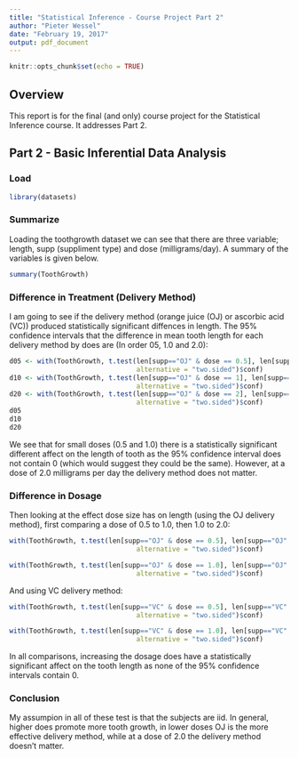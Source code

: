```yaml
---
title: "Statistical Inference - Course Project Part 2"
author: "Pieter Wessel"
date: "February 19, 2017"
output: pdf_document
---
```


```r
knitr::opts_chunk$set(echo = TRUE)
```
## Overview

This report is for the final (and only) course project for the Statistical Inference course. It addresses Part 2.

## Part 2 - Basic Inferential Data Analysis

### Load

```r
library(datasets)
```

### Summarize
Loading the toothgrowth dataset we can see that there are three variable; length, supp (suppliment type) and dose (milligrams/day). A summary of the variables is given below.

```r
summary(ToothGrowth)
```

### Difference in Treatment (Delivery Method)

I am going to see if the delivery method (orange juice (OJ) or ascorbic acid (VC)) produced statistically significant diffences in length. The 95% confidence intervals that the difference in mean tooth length for each delivery method by does are (In order 05, 1.0 and 2.0):

```r
d05 <- with(ToothGrowth, t.test(len[supp=="OJ" & dose == 0.5], len[supp=="VC" & dose == 0.5], 
                                alternative = "two.sided")$conf)
d10 <- with(ToothGrowth, t.test(len[supp=="OJ" & dose == 1], len[supp=="VC" & dose == 1], 
                                alternative = "two.sided")$conf)
d20 <- with(ToothGrowth, t.test(len[supp=="OJ" & dose == 2], len[supp=="VC" & dose == 2], 
                                alternative = "two.sided")$conf)
d05
d10
d20
```

We see that for small doses (0.5 and 1.0) there is a statistically significant different affect on the length of tooth as the 95% confidence interval does not contain 0 (which would suggest they could be the same). However, at a dose of 2.0 milligrams per day the delivery method does not matter. 

### Difference in Dosage

Then looking at the effect dose size has on length (using the OJ delivery method), first comparing a dose of 0.5 to 1.0, then 1.0 to 2.0:

```r
with(ToothGrowth, t.test(len[supp=="OJ" & dose == 0.5], len[supp=="OJ" & dose == 1.0], 
                                alternative = "two.sided")$conf)

with(ToothGrowth, t.test(len[supp=="OJ" & dose == 1.0], len[supp=="OJ" & dose == 2.0], 
                                alternative = "two.sided")$conf)
```

And using VC delivery method:

```r
with(ToothGrowth, t.test(len[supp=="VC" & dose == 0.5], len[supp=="VC" & dose == 1.0], 
                                alternative = "two.sided")$conf)

with(ToothGrowth, t.test(len[supp=="VC" & dose == 1.0], len[supp=="VC" & dose == 2.0], 
                                alternative = "two.sided")$conf)
```

In all comparisons, increasing the dosage does have a statistically significant affect on the tooth length as none of the 95% confidence intervals contain 0. 

### Conclusion

My assumpion in all of these test is that the subjects are iid. In general, higher does promote more tooth growth, in lower doses OJ is the more effective delivery method, while at a dose of 2.0 the delivery method doesn't matter.